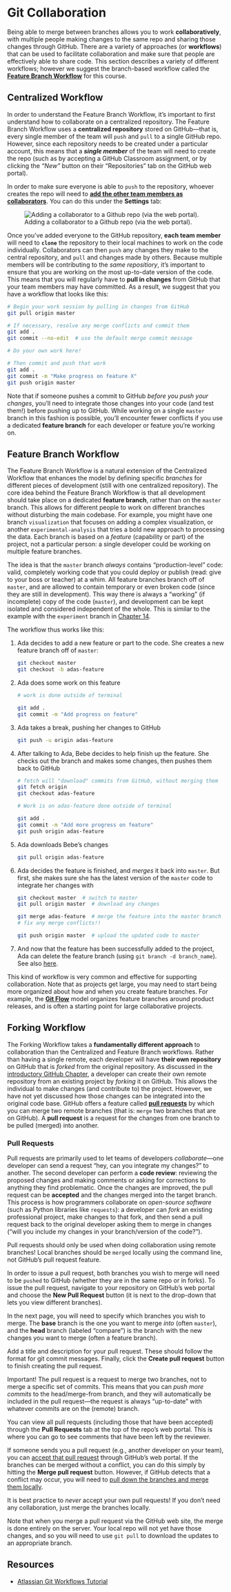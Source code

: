 # Git Collaboration {#git-collaboration}

Being able to merge between branches allows you to work **collaboratively**, with multiple people making changes to the same repo and sharing those changes through GitHub. There are a variety of approaches (or **workflows**) that can be used to facilitate collaboration and make sure that people are effectively able to share code. This section describes a variety of different workflows; however we suggest the branch-based workflow called the [**Feature Branch Workflow**](https://www.atlassian.com/git/tutorials/comparing-workflows#feature-branch-workflow) for this course.

## Centralized Workflow
In order to understand the Feature Branch Workflow, it's important to first understand how to collaborate on a centralized repository. The Feature Branch Workflow uses a **centralized repository** stored on GitHub&mdash;that is, every single member of the team will `push` and `pull` to a single GitHub repo. However, since each repository needs to be created under a particular account, this means that a ___single member___ of the team will need to create the repo (such as by accepting a GitHub Classroom assignment, or by clicking the _"New"_ button on their "Repositories" tab on the GitHub web portal).

In order to make sure everyone is able to `push` to the repository, whoever creates the repo will need to [**add the other team members as collaborators**](https://help.github.com/articles/inviting-collaborators-to-a-personal-repository/). You can do this under the **Settings** tab:

![Adding a collaborator to a Github repo (via the web portal).](img/git-branches/add-collaborator.png "add collaborator menu")

Once you've added everyone to the GitHub repository, **each team member** will need to **`clone`** the repository to their local machines to work on the code individually. Collaborators can then `push` any changes they make to the central repository, and `pull` and changes made by others. Because multiple members will be contributing to the _same repositiory_, it's important to ensure that you are working on the most up-to-date version of the code. This means that you will regularly have to **pull in changes** from GitHub that your team members may have committed. As a result, we suggest that you have a workflow that looks like this:

```bash
# Begin your work session by pulling in changes from GitHub
git pull origin master

# If necessary, resolve any merge conflicts and commit them
git add .
git commit --no-edit  # use the default merge commit message

# Do your own work here!

# Then commit and push that work
git add .
git commit -m "Make progress on feature X"
git push origin master
```

Note that if someone pushes a commit to GitHub _before you push your changes_, you'll need to integrate those changes into your code (and test them!) before pushing up to GitHub. While working on a single `master` branch in this fashion is possible, you'll encounter fewer conflicts if you use a dedicated **feature branch** for each developer or feature you're working on.

## Feature Branch Workflow
The Feature Branch Workflow is a natural extension of the Centralized Workflow that enhances the model by defining specific _branches_ for different pieces of development (still with one centralized repository). The core idea behind the Feature Branch Workflow is that all development should take place on a dedicated **feature branch**, rather than on the `master` branch. This allows for different people to work on different branches without disturbing the main codebase. For example, you might have one branch `visualization` that focuses on adding a complex visualization, or another `experimental-analysis` that tries a bold new approach to processing the data. Each branch is based on a _feature_ (capability or part) of the project, not a particular person: a single developer could be working on multiple feature branches.

The idea is that the `master` branch _always_ contains "production-level" code: valid, completely working code that you could deploy or publish (read: give to your boss or teacher) at a whim. All feature branches branch off of `master`, and are allowed to contain temporary or even broken code (since they are still in development). This way there is always a "working" (if incomplete) copy of the code (`master`), and development can be kept isolated and considered independent of the whole. This is similar to the example with the `experiment` branch in [Chapter 14](#git-branches).

The workflow thus works like this:

1. Ada decides to add a new feature or part to the code. She creates a new feature branch off of `master`:

    ```bash
    git checkout master
    git checkout -b adas-feature
    ```

2. Ada does some work on this feature

    ```bash
    # work is done outside of terminal

    git add .
    git commit -m "Add progress on feature"
    ```

3. Ada takes a break, pushing her changes to GitHub

    ```bash
    git push -u origin adas-feature
    ```

4. After talking to Ada, Bebe decides to help finish up the feature. She checks out the branch and makes some changes, then pushes them back to GitHub

    ```bash
    # fetch will "download" commits from GitHub, without merging them
    git fetch origin
    git checkout adas-feature

    # Work is on adas-feature done outside of terminal

    git add .
    git commit -m "Add more progress on feature"
    git push origin adas-feature
    ```

5. Ada downloads Bebe's changes

    ```bash
    git pull origin adas-feature
    ```

6. Ada decides the feature is finished, and _merges_ it back into `master`. But first, she makes sure she has the latest version of the `master` code to integrate her changes with

    ```bash
    git checkout master  # switch to master
    git pull origin master  # download any changes

    git merge adas-feature  # merge the feature into the master branch
    # fix any merge conflicts!!

    git push origin master  # upload the updated code to master
    ```

7. And now that the feature has been successfully added to the project, Ada can delete the feature branch (using `git branch -d branch_name`). See also [here](http://stackoverflow.com/questions/2003505/how-to-delete-a-git-branch-both-locally-and-remotely).

This kind of workflow is very common and effective for supporting collaboration. Note that as projects get large, you may need to start being more organized about how and when you create feature branches. For example, the [**Git Flow**](http://nvie.com/posts/a-successful-git-branching-model/) model organizes feature branches around product releases, and is often a starting point for large collaborative projects.

## Forking Workflow
The Forking Workflow takes a **fundamentally different approach** to collaboration than the Centralized and Feature Branch workflows. Rather than having a single remote, each developer will have **their own repository** on GitHub that is _forked_ from the original repository. As discussed in the [introductory GitHub Chapter](#git-basics), a developer can create their own remote repository from an existing project by _forking_ it on GitHub. This allows the individual to make changes (and contribute to) the project. However, we have not yet discussed how those changes can be integrated into the original code base. GitHub offers a feature called [**pull requests**](https://help.github.com/articles/creating-a-pull-request/) by which you can merge two remote branches (that is: `merge` two branches that are on GitHub). A **pull request** is a request for the changes from one branch to be pulled (merged) into another.

### Pull Requests
Pull requests are primarily used to let teams of developers _collaborate_&mdash;one developer can send a request "hey, can you integrate my changes?" to another. The second developer can perform a **code review**: reviewing the proposed changes and making comments or asking for corrections to anything they find problematic. Once the changes are improved, the pull request can be **accepted** and the changes merged into the target branch. This process is how programmers collaborate on _open-source software_ (such as Python libraries like `requests`): a developer can _fork_ an existing professional project, make changes to that fork, and then send a pull request back to the original developer asking them to merge in changes ("will you include my changes in your branch/version of the code?").

<p class="alert alert-warning">Pull requests should only be used when doing collaboration using remote branches! Local branches should be `merged` locally using the command line, not GitHub's pull request feature.</p>

In order to issue a pull request, both branches you wish to merge will need to be `pushed` to GitHub (whether they are in the same repo or in forks). To issue the pull request, navigate to your repository on GitHub's web portal and choose the **New Pull Request** button (it is next to the drop-down that lets you view different branches).

In the next page, you will need to specify which branches you wish to merge. The **base** branch is the one you want to merge _into_ (often `master`), and the **head** branch (labeled "compare") is the branch with the new changes you want to merge (often a feature branch).

Add a title and description for your pull request. These should follow the format for git commit messages. Finally, click the **Create pull request** button to finish creating the pull request.

<p class="alert alert-info">Important! The pull request is a request to merge two branches, not to merge a specific set of commits. This means that you can _push more commits_ to the head/merge-from branch, and they will automatically be included in the pull request&mdash;the request is always "up-to-date" with whatever commits are on the (remote) branch.</p>

You can view all pull requests (including those that have been accepted) through the **Pull Requests** tab at the top of the repo's web portal. This is where you can go to see comments that have been left by the reviewer.

If someone sends you a pull request (e.g., another developer on your team), you can [accept that pull request](https://help.github.com/articles/merging-a-pull-request/) through GitHub's web portal. If the branches can be merged without a conflict, you can do this simply by hitting the **Merge pull request** button. However, if GitHub detects that a conflict may occur, you will need to [pull down the branches and merge them locally](https://help.github.com/articles/checking-out-pull-requests-locally).

<p class="alert alert-warning">It is best practice to _never_ accept your own pull requests! If you don't need any collaboration, just merge the branches locally.</p>

Note that when you merge a pull request via the GitHub web site, the merge is done entirely on the server. Your local repo will not yet have those changes, and so you will need to use `git pull` to download the updates to an appropriate branch.

## Resources {-}
<div class="list-condensed">
- [Atlassian Git Workflows Tutorial](https://www.atlassian.com/git/tutorials/comparing-workflows)
</div>